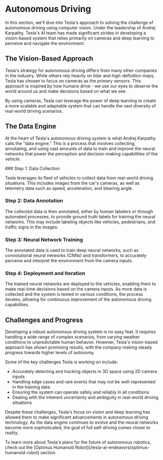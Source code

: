 
# Autonomous Driving

In this section, we'll dive into Tesla's approach to solving the challenge of autonomous driving using computer vision. Under the leadership of Andrej Karpathy, Tesla's AI team has made significant strides in developing a vision-based system that relies primarily on cameras and deep learning to perceive and navigate the environment.

## The Vision-Based Approach

Tesla's strategy for autonomous driving differs from many other companies in the industry. While others rely heavily on lidar and high-definition maps, Tesla has chosen to focus on cameras as the primary sensors. This approach is inspired by how humans drive - we use our eyes to observe the world around us and make decisions based on what we see.

<Callout emoji="💡">
  By using cameras, Tesla can leverage the power of deep learning to create a more scalable and adaptable system that can handle the vast diversity of real-world driving scenarios.
</Callout>

## The Data Engine

At the heart of Tesla's autonomous driving system is what Andrej Karpathy calls the "data engine." This is a process that involves collecting, annotating, and using vast amounts of data to train and improve the neural networks that power the perception and decision-making capabilities of the vehicle.

<Steps>
### Step 1: Data Collection

Tesla leverages its fleet of vehicles to collect data from real-world driving situations. This includes images from the car's cameras, as well as telemetry data such as speed, acceleration, and steering angle.

### Step 2: Data Annotation

The collected data is then annotated, either by human labelers or through automated processes, to provide ground truth labels for training the neural networks. This may include labeling objects like vehicles, pedestrians, and traffic signs in the images.

### Step 3: Neural Network Training

The annotated data is used to train deep neural networks, such as convolutional neural networks (CNNs) and transformers, to accurately perceive and interpret the environment from the camera inputs.

### Step 4: Deployment and Iteration

The trained neural networks are deployed to the vehicles, enabling them to make real-time decisions based on the camera inputs. As more data is collected and the system is tested in various conditions, the process iterates, allowing for continuous improvement of the autonomous driving capabilities.
</Steps>

## Challenges and Progress

Developing a robust autonomous driving system is no easy feat. It requires handling a wide range of complex scenarios, from varying weather conditions to unpredictable human behavior. However, Tesla's vision-based approach has shown promising results, with the company making steady progress towards higher levels of autonomy.

Some of the key challenges Tesla is working on include:

- Accurately detecting and tracking objects in 3D space using 2D camera inputs
- Handling edge cases and rare events that may not be well-represented in the training data
- Ensuring the system can operate safely and reliably in all conditions
- Dealing with the inherent uncertainty and ambiguity in real-world driving situations

Despite these challenges, Tesla's focus on vision and deep learning has allowed them to make significant advancements in autonomous driving technology. As the data engine continues to evolve and the neural networks become more sophisticated, the goal of full self-driving comes closer to reality.

<Callout emoji="🔗">
  To learn more about Tesla's plans for the future of autonomous robotics, check out the [Optimus Humanoid Robot](/tesla-ai-endeavors/optimus-humanoid-robot) section.
</Callout>